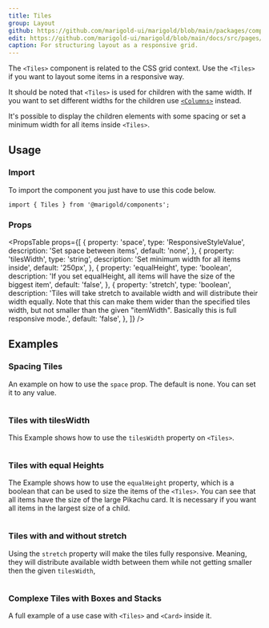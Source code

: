 ```yaml
---
title: Tiles
group: Layout
github: https://github.com/marigold-ui/marigold/blob/main/packages/components/src/Tiles/Tiles.tsx
edit: https://github.com/marigold-ui/marigold/blob/main/docs/src/pages/components/tiles.mdx
caption: For structuring layout as a responsive grid.
---
```


The `<Tiles>` component is related to the CSS grid context. Use the `<Tiles>` if you want to layout some items in a responsive way.

It should be noted that `<Tiles>` is used for children with the same width. If you want to set different widths for the children use [`<Columns>`](/components/columns/) instead.

It's possible to display the children elements with some spacing or set a minimum width for all items inside `<Tiles>`.

<Preview>
  <Tiles space="small" tilesWidth="200px">
    <Box
      css={{ border: '1px solid #ced4da', bg: '#e9ecef', height: '100px' }}
    />
    <Box
      css={{ border: '1px solid #ced4da', bg: '#e9ecef', height: '100px' }}
    />
    <Box
      css={{ border: '1px solid #ced4da', bg: '#e9ecef', height: '100px' }}
    />
    <Box
      css={{ border: '1px solid #ced4da', bg: '#e9ecef', height: '100px' }}
    />
    <Box
      css={{ border: '1px solid #ced4da', bg: '#e9ecef', height: '100px' }}
    />
    <Box
      css={{ border: '1px solid #ced4da', bg: '#e9ecef', height: '100px' }}
    />
  </Tiles>
</Preview>

## Usage

### Import

To import the component you just have to use this code below.

```tsx
import { Tiles } from '@marigold/components';
```

### Props

<PropsTable
  props={[
    {
      property: 'space',
      type: 'ResponsiveStyleValue<string>',
      description: 'Set space between items',
      default: 'none',
    },
    {
      property: 'tilesWidth',
      type: 'string',
      description: 'Set minimum width for all items inside',
      default: '250px',
    },
    {
      property: 'equalHeight',
      type: 'boolean',
      description:
        'If you set equalHeight, all items will have the size of the biggest item',
      default: 'false',
    },
    {
      property: 'stretch',
      type: 'boolean',
      description:
        'Tiles will take stretch to available width and will distribute their width equally. Note that this can make them wider than the specified tiles width, but not smaller than the given "itemWidth". Basically this is full responsive mode.',
      default: 'false',
    },
  ]}
/>

## Examples

### Spacing Tiles

An example on how to use the `space` prop. The default is none. You can set it to any value.

```tsx preview file=components/Tiles/tiles-spacing.demo.tsx

```

### Tiles with tilesWidth

This Example shows how to use the `tilesWidth` property on `<Tiles>`.

```tsx preview file=components/Tiles/tiles-itemwidth.demo.tsx

```

### Tiles with equal Heights

The Example shows how to use the `equalHeight` property, which is a boolean that can be used to size the items of the `<Tiles>`. You can see that all items have the size of the large Pikachu card. It is necessary if you want all items in the largest size of a child.

```tsx preview file=components/Tiles/tiles-autoRows.demo.tsx

```

### Tiles with and without stretch

Using the `stretch` property will make the tiles fully responsive. Meaning, they will distribute available width between them while not getting smaller then the given `tilesWidth`,

```tsx preview file=components/Tiles/tiles-stretch.demo.tsx

```

### Complexe Tiles with Boxes and Stacks

A full example of a use case with `<Tiles>` and `<Card>` inside it.

```tsx preview file=components/Tiles/tiles-complex.demo.tsx

```
